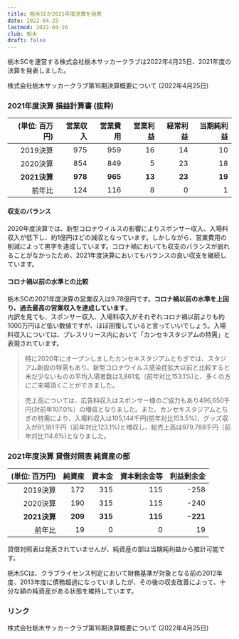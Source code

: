 ```yaml
---
title: 栃木SCが2021年度決算を発表
date: 2022-04-25
lastmod: 2022-04-26
club: 栃木
draft: false
---
```


栃木SCを運営する株式会社栃木サッカークラブは2022年4月25日、2021年度の決算を発表しました。

<PanelLink to="https://www.tochigisc.jp/info/info_220425">
  株式会社栃木サッカークラブ第16期決算概要について (2022年4月25日)
</PanelLink>

### 2021年度決算 損益計算書 (抜粋)

| (単位: 百万円) | 営業収入 | 営業費用 | 営業利益 | 経常利益 | 当期純利益 |
|-------:|-----:|-----:|------:|------:|-------:|
| 2019決算 | 975  | 959  | 16   | 14   | 10    |
| 2020決算 | 854  | 849  | 5    | 23   | 18    |
| **2021決算** | **978**  | **965**  | **13**   | **23**   | **19**    |
| 前年比    | <Diff>124</Diff>  | <Diff>116</Diff>  | <Diff>8</Diff>    | 0    | <Diff>1</Diff>     |

#### 収支のバランス

2020年度決算では、新型コロナウイルスの影響によりスポンサー収入、入場料収入が低下し、約1億円ほどの減収となっています。しかしながら、営業費用の削減によって黒字を達成しています。コロナ禍においても収支のバランスが崩れることがなかったため、2021年度決算においてもバランスの良い収支を継続しています。

#### コロナ禍以前の水準との比較

栃木SCの2021年度決算の営業収入は9.78億円です。**コロナ禍以前の水準を上回り、過去最高の営業収入を達成しています**。  
内訳を見ても、スポンサー収入、入場料収入がそれぞれコロナ禍以前よりも約1000万円ほど低い数値ですが、ほぼ回復していると言っていいでしょう。入場料収入については、プレスリリース内において「カンセキスタジアムの特需」と表現されています。

> 特に2020年にオープンしましたカンセキスタジアムとちぎでは、スタジアム新設の特需もあり、新型コロナウイルス感染症拡大以前と比較すると未だ少ないものの平均入場者数は3,861名（前年対比153.1%)と、多くの方にご来場頂くことができました。

> 売上高については、広告料収入はスポンサー様のご協力もあり496,650千円(対前年107.0%）の増収となりました。また、カンセキスタジアムとちぎの特需により、入場料収入は105,144千円(前年対比153.5%)、グッズ収入が81,181千円（前年対比123.1%)と増収し、総売上高は979,788千円（前年対比114.6%)となりました。

### 2021年度決算 貸借対照表 純資産の部

| (単位: 百万円) | 純資産 | 資本金 | 資本剰余金等 | 利益剰余金 |
|----------:|-----:|-----:|--------:|-------:|
| 2019決算    | 172 | 315 | 115    | -258  |
| 2020決算    | 190 | 315 | 115    | -240  |
| **2021決算**    | **209** | **315** | **115** | **-221**  |
| 前年比       | <Diff>19</Diff>  | 0   | 0      | <Diff>19</Diff>    |

<Alert severity="warning">
  貸借対照表は発表されていませんが、純資産の部は当期純利益から推計可能です。
</Alert>

栃木SCは、クラブライセンス判定において財務基準が対象となる前の2012年度、2013年度に債務超過になっていましたが、その後の収支改善によって、十分な額の純資産がある状態を維持しています。

### リンク

<PanelLink to="https://www.tochigisc.jp/info/info_220425">
  株式会社栃木サッカークラブ第16期決算概要について (2022年4月25日)
</PanelLink>
